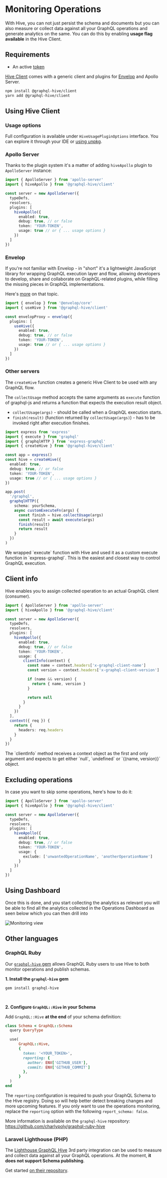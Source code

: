 
# Monitoring Operations

With Hive, you can not just persist the schema and documents but you can also measure or collect data against all your GraphQL operations and generate analytics on the same. You can do this by enabling **usage flag available** in the Hive Client.

## Requirements

- An active [token](./tokens)

[Hive Client](https://www.npmjs.com/package/@graphql-hive/client) comes with a generic client and plugins for [Envelop](https://envelop.dev) and Apollo Server.

```bash
npm install @graphql-hive/client
yarn add @graphql-hive/client
```

## Using Hive Client

### Usage options

Full configuration is available under `HiveUsagePluginOptions` interface. You can explore it through your IDE or [using unpkg](https://unpkg.com/browse/@graphql-hive/client@latest/internal/types.d.ts).

### Apollo Server

Thanks to the plugin system it's a matter of adding `hiveApollo` plugin to `ApolloServer` instance:

```typescript
import { ApolloServer } from 'apollo-server'
import { hiveApollo } from '@graphql-hive/client'

const server = new ApolloServer({
  typeDefs,
  resolvers,
  plugins: [
    hiveApollo({
      enabled: true,
      debug: true, // or false
      token: 'YOUR-TOKEN',
      usage: true // or { ... usage options }
    })
  ]
})
```

### Envelop

If you're not familiar with Envelop - in "short" it's a lightweight JavaScript library for wrapping GraphQL execution layer and flow, allowing developers to develop, share and collaborate on GraphQL-related plugins, while filling the missing pieces in GraphQL implementations.

Here's [more](https://github.com/dotansimha/envelop#envelop) on that topic.

```typescript
import { envelop } from '@envelop/core'
import { useHive } from '@graphql-hive/client'

const envelopProxy = envelop({
  plugins: [
    useHive({
      enabled: true,
      debug: true, // or false
      token: 'YOUR-TOKEN',
      usage: true // or { ... usage options }
    })
  ]
})
```

### Other servers

The `createHive` function creates a generic Hive Client to be used with any GraphQL flow.

The `collectUsage` method accepts the same arguments as `execute` function of graphql-js and returns a function that expects the execution result object.

- `collectUsage(args)` - should be called when a GraphQL execution starts.
- `finish(result)` (function returned by `collectUsage(args)`) - has to be invoked right after execution finishes.

```typescript
import express from 'express'
import { execute } from 'graphql'
import { graphqlHTTP } from 'express-graphql'
import { createHive } from '@graphql-hive/client'

const app = express()
const hive = createHive({
  enabled: true,
  debug: true, // or false
  token: 'YOUR-TOKEN',
  usage: true // or { ... usage options }
})

app.post(
  '/graphql',
  graphqlHTTP({
    schema: yourSchema,
    async customExecuteFn(args) {
      const finish = hive.collectUsage(args)
      const result = await execute(args)
      finish(result)
      return result
    }
  })
)
```

<Callout>
  We wrapped `execute` function with Hive and used it as a custom execute function in `express-graphql`. This is the
  easiest and closest way to control GraphQL execution.
</Callout>

## Client info

Hive enables you to assign collected operation to an actual GraphQL client (consumer).

```typescript
import { ApolloServer } from 'apollo-server'
import { hiveApollo } from '@graphql-hive/client'

const server = new ApolloServer({
  typeDefs,
  resolvers,
  plugins: [
    hiveApollo({
      enabled: true,
      debug: true, // or false
      token: 'YOUR-TOKEN',
      usage: {
        clientInfo(context) {
          const name = context.headers['x-graphql-client-name']
          const version = context.headers['x-graphql-client-version']

          if (name && version) {
            return { name, version }
          }

          return null
        }
      }
    })
  ],
  context({ req }) {
    return {
      headers: req.headers
    }
  }
})
```

<Callout>
  The `clientInfo` method receives a context object as the first and only argument and expects to get either `null`,
  `undefined` or `{(name, version)}` object.
</Callout>

## Excluding operations

In case you want to skip some operations, here's how to do it:

```typescript
import { ApolloServer } from 'apollo-server'
import { hiveApollo } from '@graphql-hive/client'

const server = new ApolloServer({
  typeDefs,
  resolvers,
  plugins: [
    hiveApollo({
      enabled: true,
      debug: true, // or false
      token: 'YOUR-TOKEN',
      usage: {
        exclude: ['unwantedOperationName', 'anotherOperationName']
      }
    })
  ]
})
```

## Using Dashboard

Once this is done, and you start collecting the analytics as relevant you will be able to find all the analytics collected in the Operations Dashboard as seen below which you can then drill into

![Monitoring view](../../public/monitoring-view.png)

## Other languages

### GraphQL Ruby

Our [`graphql-hive` gem](https://github.com/charlypoly/graphql-ruby-hive) allows GraphQL Ruby users to use Hive to both monitor operations and publish schemas.

**1. Install the `graphql-hive` gem**

```
gem install graphql-hive
```

<br/>

**2. Configure `GraphQL::Hive` in your Schema**

Add `GraphQL::Hive` **at the end** of your schema definition:

```ruby
class Schema < GraphQL::Schema
  query QueryType

  use(
      GraphQL::Hive,
      {
        token: '<YOUR_TOKEN>',
        reporting: {
          author: ENV['GITHUB_USER'],
          commit: ENV['GITHUB_COMMIT']
        },
      }
  )
end
```

The `reporting` configuration is required to push your GraphQL Schema to the Hive registry.
Doing so will help better detect breaking changes and more upcoming features.
If you only want to use the operations monitoring, replace the `reporting` option with the following `report_schema: false`.

More information is available on the `graphql-hive` repository: https://github.com/charlypoly/graphql-ruby-hive



### Laravel Lighthouse (PHP)

The [Lighthouse GraphQL Hive](https://github.com/stayallive/lighthouse-graphql-hive) 3rd party integration can be used to measure and collect data against all your GraphQL operations.
At the moment, **it does not support Schema publishing**.

Get started [on their repository](https://github.com/stayallive/lighthouse-graphql-hive).
